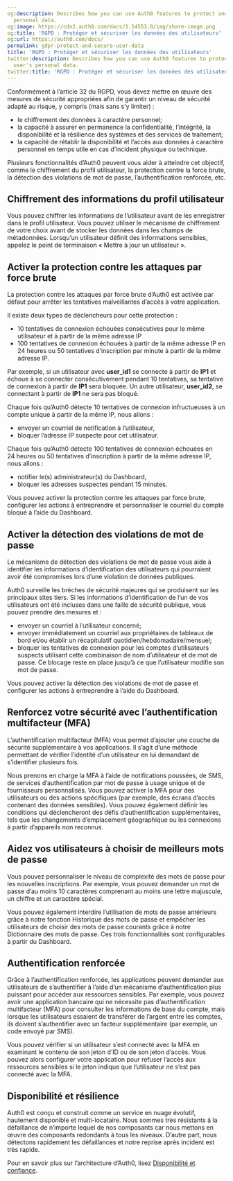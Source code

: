 ```yaml
---
og:description: Describes how you can use Auth0 features to protect and secure user's
  personal data.
og:image: https://cdn2.auth0.com/docs/1.14553.0/img/share-image.png
og:title: 'RGPD : Protéger et sécuriser les données des utilisateurs'
og:url: https://auth0.com/docs/
permalink: gdpr-protect-and-secure-user-data
title: 'RGPD : Protéger et sécuriser les données des utilisateurs'
twitter:description: Describes how you can use Auth0 features to protect and secure
  user's personal data.
twitter:title: 'RGPD : Protéger et sécuriser les données des utilisateurs'
---
```


Conformément à l’article 32 du RGPD, vous devez mettre en œuvre des mesures de sécurité appropriées afin de garantir un niveau de sécurité adapté au risque, y compris (mais sans s’y limiter) :

* le chiffrement des données à caractère personnel;
* la capacité à assurer en permanence la confidentialité, l’intégrité, la disponibilité et la résilience des systèmes et des services de traitement;
* la capacité de rétablir la disponibilité et l’accès aux données à caractère personnel en temps utile en cas d’incident physique ou technique.

Plusieurs fonctionnalités d’Auth0 peuvent vous aider à atteindre cet objectif, comme le chiffrement du profil utilisateur, la protection contre la force brute, la détection des violations de mot de passe, l’authentification renforcée, etc.



## Chiffrement des informations du profil utilisateur

Vous pouvez chiffrer les informations de l’utilisateur avant de les enregistrer dans le profil utilisateur. Vous pouvez utiliser le mécanisme de chiffrement de votre choix avant de stocker les données dans les champs de métadonnées. Lorsqu’un utilisateur définit des informations sensibles, appelez le point de terminaison « Mettre à jour un utilisateur ».

## Activer la protection contre les attaques par force brute

La protection contre les attaques par force brute d’Auth0 est activée par défaut pour arrêter les tentatives malveillantes d’accès à votre application.

Il existe deux types de déclencheurs pour cette protection :

* 10 tentatives de connexion échouées consécutives pour le même utilisateur et à partir de la même adresse IP
* 100 tentatives de connexion échouées à partir de la même adresse IP en 24 heures ou 50 tentatives d’inscription par minute à partir de la même adresse IP.

Par exemple, si un utilisateur avec **user_id1** se connecte à partir de **IP1** et échoue à se connecter consécutivement pendant 10 tentatives, sa tentative de connexion à partir de **IP1** sera bloquée. Un autre utilisateur, **user_id2**, se connectant à partir de **IP1** ne sera pas bloqué.

Chaque fois qu’Auth0 détecte 10 tentatives de connexion infructueuses à un compte unique à partir de la même IP, nous allons :

* envoyer un courriel de notification à l’utilisateur,
* bloquer l’adresse IP suspecte pour cet utilisateur.

Chaque fois qu’Auth0 détecte 100 tentatives de connexion échouées en 24 heures ou 50 tentatives d’inscription à partir de la même adresse IP, nous allons :

* notifier le(s) administrateur(s) du Dashboard,
* bloquer les adresses suspectes pendant 15 minutes.

Vous pouvez activer la protection contre les attaques par force brute, configurer les actions à entreprendre et personnaliser le courriel du compte bloqué à l’aide du Dashboard.

## Activer la détection des violations de mot de passe

Le mécanisme de détection des violations de mot de passe vous aide à identifier les informations d’identification des utilisateurs qui pourraient avoir été compromises lors d’une violation de données publiques.

Auth0 surveille les brèches de sécurité majeures qui se produisent sur les principaux sites tiers. Si les informations d’identification de l’un de vos utilisateurs ont été incluses dans une faille de sécurité publique, vous pouvez prendre des mesures et :

* envoyer un courriel à l’utilisateur concerné;
* envoyer immédiatement un courriel aux propriétaires de tableaux de bord et/ou établir un récapitulatif quotidien/hebdomadaire/mensuel;
* bloquer les tentatives de connexion pour les comptes d’utilisateurs suspects utilisant cette combinaison de nom d’utilisateur et de mot de passe. Ce blocage reste en place jusqu’à ce que l’utilisateur modifie son mot de passe.

Vous pouvez activer la détection des violations de mot de passe et configurer les actions à entreprendre à l’aide du Dashboard.

## Renforcez votre sécurité avec l’authentification multifacteur (MFA)

L’authentification multifacteur (MFA) vous permet d’ajouter une couche de sécurité supplémentaire à vos applications. Il s’agit d’une méthode permettant de vérifier l’identité d’un utilisateur en lui demandant de s’identifier plusieurs fois.

Nous prenons en charge la MFA à l’aide de notifications poussées, de SMS, de services d’authentification par mot de passe à usage unique et de fournisseurs personnalisés. Vous pouvez activer la MFA pour des utilisateurs ou des actions spécifiques (par exemple, des écrans d’accès contenant des données sensibles). Vous pouvez également définir les conditions qui déclencheront des défis d’authentification supplémentaires, tels que les changements d’emplacement géographique ou les connexions à partir d’appareils non reconnus.

## Aidez vos utilisateurs à choisir de meilleurs mots de passe

Vous pouvez personnaliser le niveau de complexité des mots de passe pour les nouvelles inscriptions. Par exemple, vous pouvez demander un mot de passe d’au moins 10 caractères comprenant au moins une lettre majuscule, un chiffre et un caractère spécial.

Vous pouvez également interdire l’utilisation de mots de passe antérieurs grâce à notre fonction Historique des mots de passe et empêcher les utilisateurs de choisir des mots de passe courants grâce à notre Dictionnaire des mots de passe. Ces trois fonctionnalités sont configurables à partir du Dashboard.

## Authentification renforcée

Grâce à l’authentification renforcée, les applications peuvent demander aux utilisateurs de s’authentifier à l’aide d’un mécanisme d’authentification plus puissant pour accéder aux ressources sensibles. Par exemple, vous pouvez avoir une application bancaire qui ne nécessite pas d’authentification multifacteur (MFA) pour consulter les informations de base du compte, mais lorsque les utilisateurs essaient de transférer de l’argent entre les comptes, ils doivent s’authentifier avec un facteur supplémentaire (par exemple, un code envoyé par SMS).

Vous pouvez vérifier si un utilisateur s’est connecté avec la MFA en examinant le contenu de son jeton d’ID ou de son jeton d’accès. Vous pouvez alors configurer votre application pour refuser l’accès aux ressources sensibles si le jeton indique que l’utilisateur ne s’est pas connecté avec la MFA.

## Disponibilité et résilience

Auth0 est conçu et construit comme un service en nuage évolutif, hautement disponible et multi-locataire. Nous sommes très résistants à la défaillance de n’importe lequel de nos composants car nous mettons en œuvre des composants redondants à tous les niveaux. D’autre part, nous détectons rapidement les défaillances et notre reprise après incident est très rapide.

Pour en savoir plus sur l’architecture d’Auth0, lisez [Disponibilité et confiance](https://auth0.com/availability-trust).